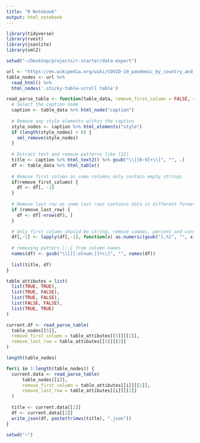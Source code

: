 ```yaml
---
title: "R Notebook"
output: html_notebook
---
```


```r
library(tidyverse)
library(rvest)
library(jsonlite)
library(xml2)

setwd("~/Desktop/projects/r-starter/data-export")

url <- "https://en.wikipedia.org/wiki/COVID-19_pandemic_by_country_and_territory"
table_nodes <- url %>%
  read_html() %>%
  html_nodes('.sticky-table-scroll table')

read_parse_table <- function(table_data, remove_first_column = FALSE, remove_last_row = FALSE) {
  # Select the caption node
  caption <- table_data %>% html_node("caption")
  
  # Remove any style elements within the caption
  style_nodes <- caption %>% html_elements("style")
  if (length(style_nodes) > 0) {
    xml_remove(style_nodes)
  }
  
  # Extract text and remove patterns like [22]
  title <- caption %>% html_text2() %>% gsub("\\[[0-9]+\\]", "", .)
  df <- table_data %>% html_table()
  
  # Remove first column as some columns only contain empty strings
  if(remove_first_column) {
    df <- df[, -1]
  }
  
  # Remove last row as some last rows contains data in different format
  if (remove_last_row) {
    df <- df[-nrow(df), ]
  }

  # Only first column should be string, remove commas, percent and convert to numeric to all other rows
  df[,-1] <- lapply(df[,-1], function(x) as.numeric(gsub("[,%]", "", x)))
  
  # removing pattern [::] from column names
  names(df) <- gsub("\\[[[:alnum:]]+\\]", "", names(df)) 
  
  list(title, df)
}

table_attibutes = list(
  list(TRUE, TRUE),
  list(TRUE, FALSE),
  list(TRUE, FALSE),
  list(FALSE, FALSE),
  list(TRUE, TRUE)
)

current.df <- read_parse_table(
  table_nodes[[5]],
  remove_first_column = table_attibutes[[5]][[1]],
  remove_last_row = table_attibutes[[5]][[2]]
)

length(table_nodes)

for(i in 1:length(table_nodes)) {
  current.data <- read_parse_table(
      table_nodes[[i]],
      remove_first_column = table_attibutes[[i]][[1]],
      remove_last_row = table_attibutes[[i]][[2]]
  )
  
  title <- current.data[[1]]
  df <- current.data[[2]]
  write_json(df, paste(trimws(title), ".json"))
}

setwd("~")
```
